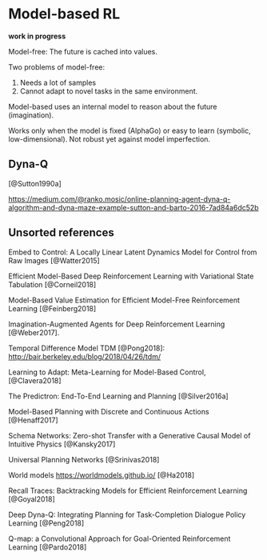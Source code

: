 # Model-based RL

**work in progress**

Model-free: The future is cached into values.

Two problems of model-free:

1. Needs a lot of samples
2. Cannot adapt to novel tasks in the same environment.

Model-based uses an internal model to reason about the future (imagination).

Works only when the model is fixed (AlphaGo) or easy to learn (symbolic, low-dimensional). Not robust yet against model imperfection.

## Dyna-Q

[@Sutton1990a]

<https://medium.com/@ranko.mosic/online-planning-agent-dyna-q-algorithm-and-dyna-maze-example-sutton-and-barto-2016-7ad84a6dc52b>


## Unsorted references

Embed to Control: A Locally Linear Latent Dynamics Model for Control from Raw Images [@Watter2015]

Efficient Model-Based Deep Reinforcement Learning with Variational State Tabulation [@Corneil2018]

Model-Based Value Estimation for Efficient Model-Free Reinforcement Learning [@Feinberg2018]

Imagination-Augmented Agents for Deep Reinforcement Learning [@Weber2017].

Temporal Difference Model TDM [@Pong2018]: <http://bair.berkeley.edu/blog/2018/04/26/tdm/>

Learning to Adapt: Meta-Learning for Model-Based Control, [@Clavera2018]

The Predictron: End-To-End Learning and Planning [@Silver2016a]

Model-Based Planning with Discrete and Continuous Actions [@Henaff2017]

Schema Networks: Zero-shot Transfer with a Generative Causal Model of Intuitive Physics [@Kansky2017]

Universal Planning Networks [@Srinivas2018]

World models <https://worldmodels.github.io/> [@Ha2018]

Recall Traces: Backtracking Models for Efficient Reinforcement Learning [@Goyal2018]

Deep Dyna-Q: Integrating Planning for Task-Completion Dialogue Policy Learning [@Peng2018]

Q-map: a Convolutional Approach for Goal-Oriented Reinforcement Learning [@Pardo2018]
